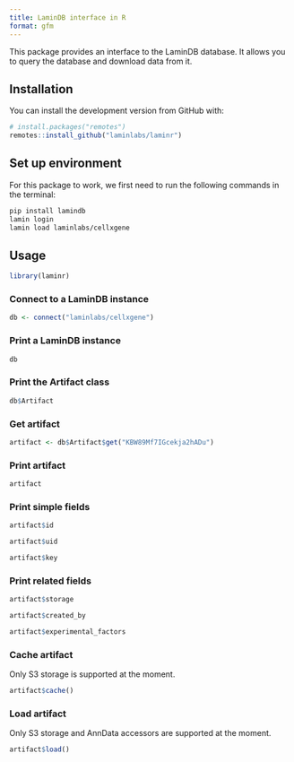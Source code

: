 ```yaml
---
title: LaminDB interface in R
format: gfm
---
```


This package provides an interface to the LaminDB database. It allows you to query the database and download data from it.

## Installation

You can install the development version from GitHub with:

```R
# install.packages("remotes")
remotes::install_github("laminlabs/laminr")
```

## Set up environment


For this package to work, we first need to run the following commands in the terminal:

```bash
pip install lamindb
lamin login
lamin load laminlabs/cellxgene
```

## Usage

```r
library(laminr)
```

### Connect to a LaminDB instance

```r
db <- connect("laminlabs/cellxgene")
```


### Print a LaminDB instance

```r
db
```

### Print the Artifact class

```r
db$Artifact
```


### Get artifact

```r
artifact <- db$Artifact$get("KBW89Mf7IGcekja2hADu")
```

### Print artifact

```r
artifact
```

### Print simple fields

```r
artifact$id

artifact$uid

artifact$key
```

### Print related fields

```r
artifact$storage

artifact$created_by

artifact$experimental_factors
```

### Cache artifact

:::{.callout-note}
Only S3 storage is supported at the moment.
:::

```r
artifact$cache()
```

### Load artifact

:::{.callout-note}
Only S3 storage and AnnData accessors are supported at the moment.
:::

```r
artifact$load()
```
